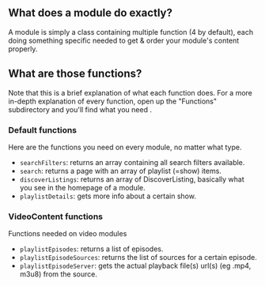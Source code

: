 ## What does a module do exactly?

A module is simply a class containing multiple function (4 by default), each doing something specific needed to get & order your module's content properly.

## What are those functions?

Note that this is a brief explanation of what each function does. For a more in-depth explanation of every function, open up the "Functions" subdirectory and you'll find what you need .

### Default functions

Here are the functions you need on every module, no matter what type.

- `searchFilters`: returns an array containing all search filters available.
- `search`: returns a page with an array of playlist (=show) items.
- `discoverListings`: returns an array of DiscoverListing, basically what you see in the homepage of a module.
- `playlistDetails`: gets more info about a certain show.

### VideoContent functions

Functions needed on video modules

- `playlistEpisodes`: returns a list of episodes.
- `playlistEpisodeSources`: returns the list of sources for a certain episode.
- `playlistEpisodeServer`: gets the actual playback file(s) url(s) (eg .mp4, m3u8) from the source.
